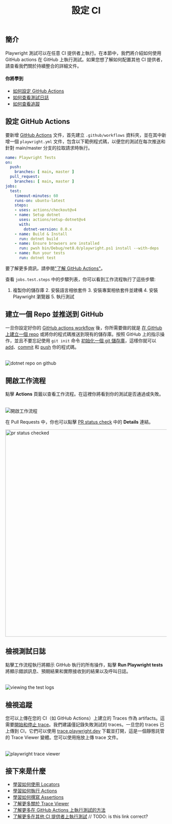 ﻿---
id: ci-intro
title: "設定 CI"
---

## 簡介

Playwright 測試可以在任意 CI 提供者上執行。在本節中，我們將介紹如何使用 GitHub actions 在 GitHub 上執行測試。如果您想了解如何配置其他 CI 提供者，請查看我們關於持續整合的詳細文件。

#### 你將學到

- [如何設定 GitHub Actions](/ci-intro.mdx#setting-up-github-actions)
- [如何查看測試日誌](/ci-intro.mdx#viewing-test-logs)
- [如何查看追蹤](/ci-intro.mdx#viewing-the-trace)

## 設定 GitHub Actions

要新增 [GitHub Actions](https://docs.github.com/en/actions) 文件，首先建立 `.github/workflows` 資料夾，並在其中新增一個 `playwright.yml` 文件，包含以下範例程式碼，以便您的測試在每次推送和針對 main/master 分支的拉取請求時執行。

```yml title=".github/workflows/playwright.yml"
name: Playwright Tests
on:
  push:
    branches: [ main, master ]
  pull_request:
    branches: [ main, master ]
jobs:
  test:
    timeout-minutes: 60
    runs-on: ubuntu-latest
    steps:
    - uses: actions/checkout@v4
    - name: Setup dotnet
      uses: actions/setup-dotnet@v4
      with:
        dotnet-version: 8.0.x
    - name: Build & Install
      run: dotnet build
    - name: Ensure browsers are installed
      run: pwsh bin/Debug/net8.0/playwright.ps1 install --with-deps
    - name: Run your tests
      run: dotnet test
```

要了解更多資訊，請參閱["了解 GitHub Actions"](https://docs.github.com/en/actions/learn-github-actions/understanding-github-actions)。

查看 `jobs.test.steps` 中的步驟列表，你可以看到工作流程執行了這些步驟:

1. 複製你的儲存庫 2. 安裝語言相依套件 3. 安裝專案相依套件並建構 4. 安裝 Playwright 瀏覽器 5. 執行測試

## 建立一個 Repo 並推送到 GitHub

一旦你設定好你的 [GitHub actions workflow](#setting-up-github-actions) 後，你所需要做的就是 [在 GitHub 上建立一個 repo](https://docs.github.com/en/get-started/quickstart/create-a-repo) 或將你的程式碼推送到現有的儲存庫。按照 GitHub 上的指示操作，並且不要忘記使用 `git init` 命令 [初始化一個 git 儲存庫](https://github.com/git-guides/git-init)，這樣你就可以 [add](https://github.com/git-guides/git-add)、[commit](https://github.com/git-guides/git-commit) 和 [push](https://github.com/git-guides/git-push) 你的程式碼。

######

![dotnet repo on github](https://github.com/microsoft/playwright/assets/13063165/4f1b4cc3-b850-4d60-a99e-24057eaf91ad)

## 開啟工作流程

點擊 **Actions** 頁籤以查看工作流程。在這裡你將看到你的測試是否通過或失敗。

######

![開啟工作流程](https://github.com/microsoft/playwright/assets/13063165/71793c09-0815-4faa-866b-85684a1f87e5)

在 Pull Requests 中，你也可以點擊 [PR status check](https://docs.github.com/en/pull-requests/collaborating-with-pull-requests/collaborating-on-repositories-with-code-quality-features/about-status-checks) 中的 **Details** 連結。

<img width="645" alt="pr status checked" src="https://user-images.githubusercontent.com/13063165/183722462-17a985db-0e10-4205-b16c-8aaac36117b9.png" />

## 檢視測試日誌

點擊工作流程執行將顯示 GitHub 執行的所有操作，點擊 **Run Playwright tests** 將顯示錯誤訊息、預期結果和實際接收到的結果以及呼叫日誌。

######

![viewing the test logs](https://github.com/microsoft/playwright/assets/13063165/ba2d8d7b-ffce-42de-95e0-bcb35c421975)

## 檢視追蹤

您可以上傳在您的 CI（如 GitHub Actions）上建立的 Traces 作為 artifacts。這需要[開始和停止 trace](./trace-viewer-intro#recording-a-trace)。我們建議僅記錄失敗測試的 traces。一旦您的 traces 已上傳到 CI，它們可以使用 [trace.playwright.dev](https://trace.playwright.dev) 下載並打開，這是一個靜態託管的 Trace Viewer 變體。您可以使用拖放上傳 trace 文件。

######

![playwright trace viewer](https://github.com/microsoft/playwright/assets/13063165/84150084-5019-470a-8449-b61d206bfbb0)

## 接下來是什麼

- [學習如何使用 Locators](./locators.mdx)
- [學習如何執行 Actions](./input.mdx)
- [學習如何撰寫 Assertions](./test-assertions.mdx)
- [了解更多關於 Trace Viewer](./trace-viewer.mdx)
- [了解更多在 GitHub Actions 上執行測試的方法](./ci.mdx)
- [了解更多在其他 CI 提供者上執行測試](./ci.mdx#github-actions) // TODO: is this link correct?




[Accessibility]: /api/class-accessibility.mdx "Accessibility"
[APIRequest]: /api/class-apirequest.mdx "APIRequest"
[APIRequestContext]: /api/class-apirequestcontext.mdx "APIRequestContext"
[APIResponse]: /api/class-apiresponse.mdx "APIResponse"
[APIResponseAssertions]: /api/class-apiresponseassertions.mdx "APIResponseAssertions"
[Browser]: /api/class-browser.mdx "Browser"
[BrowserContext]: /api/class-browsercontext.mdx "BrowserContext"
[BrowserType]: /api/class-browsertype.mdx "BrowserType"
[CDPSession]: /api/class-cdpsession.mdx "CDPSession"
[CDPSessionEvent]: /api/class-cdpsessionevent.mdx "CDPSessionEvent"
[Clock]: /api/class-clock.mdx "Clock"
[ConsoleMessage]: /api/class-consolemessage.mdx "ConsoleMessage"
[Dialog]: /api/class-dialog.mdx "Dialog"
[Download]: /api/class-download.mdx "Download"
[ElementHandle]: /api/class-elementhandle.mdx "ElementHandle"
[FileChooser]: /api/class-filechooser.mdx "FileChooser"
[FormData]: /api/class-formdata.mdx "FormData"
[Frame]: /api/class-frame.mdx "Frame"
[FrameLocator]: /api/class-framelocator.mdx "FrameLocator"
[JSHandle]: /api/class-jshandle.mdx "JSHandle"
[Keyboard]: /api/class-keyboard.mdx "Keyboard"
[Locator]: /api/class-locator.mdx "Locator"
[LocatorAssertions]: /api/class-locatorassertions.mdx "LocatorAssertions"
[Mouse]: /api/class-mouse.mdx "Mouse"
[Page]: /api/class-page.mdx "Page"
[PageAssertions]: /api/class-pageassertions.mdx "PageAssertions"
[Playwright]: /api/class-playwright.mdx "Playwright"
[PlaywrightAssertions]: /api/class-playwrightassertions.mdx "PlaywrightAssertions"
[Request]: /api/class-request.mdx "Request"
[Response]: /api/class-response.mdx "Response"
[Route]: /api/class-route.mdx "Route"
[Selectors]: /api/class-selectors.mdx "Selectors"
[TimeoutError]: /api/class-timeouterror.mdx "TimeoutError"
[Touchscreen]: /api/class-touchscreen.mdx "Touchscreen"
[Tracing]: /api/class-tracing.mdx "Tracing"
[Video]: /api/class-video.mdx "Video"
[WebError]: /api/class-weberror.mdx "WebError"
[WebSocket]: /api/class-websocket.mdx "WebSocket"
[WebSocketFrame]: /api/class-websocketframe.mdx "WebSocketFrame"
[Worker]: /api/class-worker.mdx "Worker"
[Element]: https://developer.mozilla.org/en-US/docs/Web/API/element "Element"
[EvaluationArgument]: /evaluating.mdx#evaluation-argument "EvaluationArgument"
[Promise]: https://developer.mozilla.org/en-US/docs/Web/JavaScript/Reference/Global_Objects/Promise "Promise"
[iterator]: https://developer.mozilla.org/en-US/docs/Web/JavaScript/Reference/Iteration_protocols "Iterator"
[origin]: https://developer.mozilla.org/en-US/docs/Glossary/Origin "Origin"
[selector]: https://developer.mozilla.org/en-US/docs/Web/CSS/CSS_Selectors "selector"
[Serializable]: https://developer.mozilla.org/en-US/docs/Web/JavaScript/Reference/Global_Objects/JSON/stringify#Description "Serializable"
[UIEvent.detail]: https://developer.mozilla.org/en-US/docs/Web/API/UIEvent/detail "UIEvent.detail"
[UnixTime]: https://en.wikipedia.org/wiki/Unix_time "Unix Time"
[xpath]: https://developer.mozilla.org/en-US/docs/Web/XPath "xpath"

[bool]: https://docs.microsoft.com/en-us/dotnet/api/system.boolean "bool"
[Date]: https://learn.microsoft.com/en-us/dotnet/api/system.datetime "DateTime"
[double]: https://docs.microsoft.com/en-us/dotnet/api/system.double "double"
[byte]: https://docs.microsoft.com/en-us/dotnet/api/system.byte "byte"
[int]: https://docs.microsoft.com/en-us/dotnet/api/system.int32 "int"
[long]: https://docs.microsoft.com/en-us/dotnet/api/system.int64 "long"
[void]: https://docs.microsoft.com/en-us/dotnet/csharp/language-reference/builtin-types/void "void"
[string]: https://docs.microsoft.com/en-us/dotnet/api/system.string "string"
[URL]: https://nodejs.org/api/url.html "URL"
[Regex]: https://docs.microsoft.com/en-us/dotnet/api/system.text.regularexpressions.regex "Regex"

[Action]: https://docs.microsoft.com/en-us/dotnet/api/system.action-1 "Action"
[Func]: https://docs.microsoft.com/en-us/dotnet/api/system.func-2 "Func"
[IEnumerable]: https://docs.microsoft.com/en-us/dotnet/api/system.collections.ienumerable "IEnumerable"
[IDictionary]: https://docs.microsoft.com/en-us/dotnet/api/system.collections.idictionary "IDictionary"
[Task]: https://docs.microsoft.com/en-us/dotnet/api/system.threading.tasks.task?view=net-5.0 "Task"
[IReadOnlyDictionary]: https://docs.microsoft.com/en-us/dotnet/api/system.collections.generic.ireadonlydictionary-2 "IReadOnlyDictionary"
[JsonElement]: https://docs.microsoft.com/en-us/dotnet/api/system.text.json.jsonelement "JsonElement"

[all available image tags]: https://mcr.microsoft.com/en-us/product/playwright/dotnet/about "all available image tags"
[Microsoft Artifact Registry]: https://mcr.microsoft.com/en-us/product/playwright/dotnet/about "Microsoft Artifact Registry"
[Dockerfile.jammy]: https://github.com/microsoft/playwright-dotnet/blob/main/utils/docker/Dockerfile.jammy "Dockerfile.jammy"
